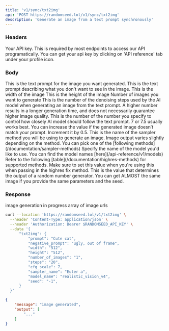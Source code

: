 ```yaml
---
title: 'v1/sync/txt2img'
api: 'POST https://randomseed.lol/v1/sync/txt2img'
description: 'Generate an image from a text prompt synchronously'
---
```

### Headers

<ParamField header="Authorization" type="string">
  Your API key. This is required by most endpoints to access our API programatically. You can get your api key by clicking on 'API reference' tab under your profile icon.
</ParamField>

### Body

<ParamField body="prompt" type="string" required>
  This is the text prompt for the image you want generated.
</ParamField>

<ParamField body="negative_prompt" type="string" default="">
  This is the text prompt describing what you don't want to see in the image.
</ParamField>

<ParamField body="width" type="string" default="512">
  This is the width of the image
</ParamField>

<ParamField body="height" type="string" default="512">
  This is the height of the image
</ParamField>

<ParamField body="number_of_images" type="string" default="1">
  Number of images you want to generate
</ParamField>

<ParamField body="steps" type="string" default="50">
  This is the number of the denoising steps used by the AI model when generating an image from the text prompt. A higher number results in a longer generation time, and does not necessarily guarantee higher image quality.
</ParamField>

<ParamField body="cfg_scale" type="float" default="7.0">
  This is the number of the number you specify to control how closely AI model should follow the text prompt. 7 or 7.5 usually works best. You can increase the value if the generated image doesn’t match your prompt. Increment it by 0.5.
</ParamField>

<ParamField body="sampler_name" type="string" required>
  This is the name of the sampler method you will be using to generate an image. Image output varies slightly depending on the method.
  You can pick one of the [following methods](/documentation/sampler-methods)
</ParamField>

<ParamField body="model_name" type="string" required>
  Specify the name of the model you'd like to use. You can find the model names [here](/api-reference/v1/models)
</ParamField>

<ParamField body="highres_fix_method" type="string">
  Refer to the following [table](/documentation/highres-methods) for supported methods.
</ParamField>

<ParamField body="image_strength" type="float" default="0.7">
  Make sure to set this value when you're using this when passing in the highres fix method.
</ParamField>

<ParamField body="seed" type="string" default="-1">
  This is the value that determines the output of a random number generator. You can get ALMOST the same image if you provide the same parameters and the seed.
</ParamField>

### Response

<ResponseField name="message" type="string">
  image generation in progress
</ResponseField>

<ResponseField name="output" type="string[]">
  array of image urls
</ResponseField>

<RequestExample>

```bash Example Request
curl --location 'https://randomseed.lol/v1/txt2img' \
  --header 'Content-Type: application/json' \
  --header 'Authorization: Bearer $RANDOMSEED_API_KEY' \
  --data '{
      "txt2img": {
          "prompt": "Cute cat",
          "negative_prompt": "ugly, out of frame",
          "width": "512",
          "height": "512",
          "number_of_images": "1",
          "steps": "20",
          "cfg_scale": 7,
          "sampler_name": "Euler a",
          "model_name": "realistic_vision_v4",
          "seed": "-1",
      }
  }'
```

</RequestExample>

<ResponseExample>

```json Response
{
    "message": "image generated",
    "output": [
        "..."
    ]
}
```
</ResponseExample>
